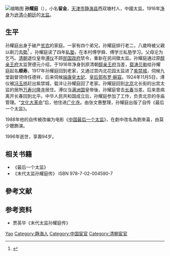 {{onesource|time=2019-01-28T03:55:16+00:00}}
[[File:孙耀庭_Sun_Yaoting.jpg|缩略图]]
'''孙耀庭'''（{{bd|1902年|11月30日|1996年||}}），小名'''留金'''，[[天津市|天津市]][[静海县|静海县]]西双塘村人，中國太监。1916年[[净身|净身]]为[[逊清小朝廷|逊清小朝廷]]的[[太监|太监]]。

== 生平 ==
孙耀庭出身于破产[[贫农|贫农]]的家庭。一家有四个弟兄，孙耀庭排行老二，八歲時被父親以剃刀[[去勢|去勢]]<ref>{{cite journal|last1=Chatterton|first1=Jocelyn|last2=Bultitude|first2=Matthew|title=Castration; The eunuchs of Qing dynasty China; A Medical and Historical Review.|journal=de Historia Urologie Europace|volume=15|pages=39–47|url=http://eprints.soas.ac.uk/id/eprint/16906|accessdate=1 January 2015|archive-date=2020-05-05|archive-url=https://web.archive.org/web/20200505223636/https://eprints.soas.ac.uk/16906/|dead-url=no}}</ref> 。孙耀庭读了四年[[私塾|私塾]]，在本村傅学舜、傅学兰私塾学习。父母沦为乞丐。[[清朝|清朝]]退位皇帝[[溥仪|溥仪]]不顾[[民国政府|民国政府]]禁令，重新在民间徵太监。孙耀庭通过原[[醇亲王府|醇亲王府]]太监贺德元介绍，于1916年净身到原清朝[[醇亲王府|醇亲王府]]当差，[[载涛|载涛]][[贝勒|贝勒]]给孙耀庭起名'''顺寿'''。1917年孙耀庭回到老家，又通过宫内北花园太监进了[[紫禁城|紫禁城]]，伺候九堂副督领侍任德祥，后来伺候[[瑾妃|端康皇太妃]]、[[皇后|皇后]][[郭布罗·婉容|郭布罗·婉容]]。1924年11月5日，溥仪被[[冯玉祥|冯玉祥]]赶出紫禁城，载沣让孙耀庭回了老家。孙耀庭回到[[北京|北京]]北长街的出宫太监的居所[[万寿兴隆寺|万寿兴隆寺]]居住。溥仪当[[满洲国|满洲国]]皇帝後，孙耀庭曾去[[长春|长春]]当差。后来患病离开长春回到北平。中华人民共和国成立后，孙耀庭参加了工作，负责北京的寺庙管理。“[[文化大革命|文化大革命]]”后，他住进[[广化寺_(北京市)|广化寺]]。由张文惠整理，孙耀庭出版了自传《最后一个太监》。

1988年他的自传被改编为电影《[[中国最后一个太监|中国最后一个太监]]》，在劇中改名為劉來喜，由莫少聰飾演。

1996年逝世，享壽94岁。

== 相关书籍 ==

* 《最后一个太监》
* 《末代太监孙耀庭传》 ISBN 978-7-02-004590-7

== 參考文献 ==
<references/>

== 参考资料 ==
* 贾英华《末代太监孙耀庭传》

{{Authority control}}
{{DEFAULTSORT:Sun孙}}
[[Category:孙姓|Yao]]
[[Category:静海人|Category:静海人]]
[[Category:中国宦官|Category:中国宦官]]
[[Category:清朝宦官|Category:清朝宦官]]